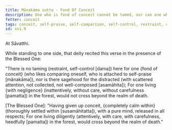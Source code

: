```yaml
---
title: Mānakāma sutta - Fond Of Conceit
description: One who is fond of conceit cannot be tamed, nor can one who is uncollected attain sagehood. Dwelling with negligence, such a one would not cross beyond the realm of death.
fetter: conceit
tags: conceit, self-praise, self-comparison, self-control, restraint, collectedness, negligence, diligence, sage, forest, death, sn, sn1-11, sn1
id: sn1.9
---
```


At Sāvatthi.

While standing to one side, that deity recited this verse in the presence of the Blessed One:

"There is no taming (restraint, self-control [dama]) here for one \{fond of conceit} (who likes comparing oneself, who is attached to self-praise [mānakāma]),
nor is there sagehood for the distracted (with scattered attention, not collected, not well-composed [asamāhita]);
For one living \{with negligence} (inattentively, without care, without carefulness [pamatta]) in the forest,
would not cross beyond the realm of death.

[The Blessed One]: "Having given up conceit, \{completely calm within} (thoroughly settled within [susamāhitatta]),
with a pure mind, released in all respects;
For one living diligently (attentively, with care, with carefulness, heedfully [pamatta]) in the forest,
would cross beyond the realm of death."